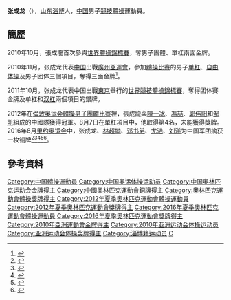 {{NoteTA|G1=Sports}}
{{Infobox 體操選手
|gymnastname= 张成龙
|fullname  = 
|nickname  = 
|country   = {{CHN}}
|formercountry= 
|hometown= 
|birthdate= {{birth_date_and_age|1989|5|12}}
|birthplace= {{CHN}}[[山东省|山东省]][[淄博市|淄博市]]
|deathdate=
|deathplace=
|height= {{height|m=1.73}} 
|discipline= 男子[[競技體操|競技體操]] 
|natlteam=
|club=  
|gym=
|collegeteam=
|headcoach=
|assistcoach=
|formercoach=
|choreographer=
| show-medals = yes
|medaltemplates= 
{{MedalSport | [[體操|男子體操]]}}
{{MedalCompetition | [[夏季奧林匹克運動會|夏季奧林匹克運動會]] }}
{{MedalGold  | [[2012年夏季奧林匹克運動會|2012年 伦敦]] | 男子團體}}
{{MedalBronze| [[2016年夏季奧林匹克運動會|2016年 里約熱內盧]] |[[2016年夏季奧林匹克運動會體操男子團體比賽|男子團體]]}}
{{MedalCompetition|[[世界競技體操錦標賽|世界競技體操錦標賽]]}}
{{MedalGold|[[2010年世界競技體操錦標賽|2010年 鹿特丹]]|團體賽}}
{{MedalGold|[[2010年世界競技體操錦標賽|2010年 鹿特丹]]|单杠}}
{{MedalGold|[[2011年世界競技體操錦標賽|2011年 東京]]|團體賽}}
{{MedalSilver|[[2011年世界競技體操錦標賽|2011年 東京]]|双杠}}
{{MedalSilver|[[2011年世界競技體操錦標賽|2011年 東京]]|单杠}}
{{MedalCompetition|[[亞洲運動會|亞洲運動會]]}}
{{MedalGold|[[2010年亞洲運動會|2010年 廣州]]|團體賽}}
{{MedalGold|[[2010年亞洲運動會|2010年 廣州]]|自由体操}}
{{MedalGold|[[2010年亞洲運動會|2010年 廣州]]|单杠}}
}}
'''张成龙'''（{{bd|1989年|5月12日}}），[[山东|山东]][[淄博|淄博]]人，[[中国|中国]]男子[[競技體操|競技體操]]運動員。

== 簡歷 ==
2010年10月，張成龍首次參與[[世界體操錦標賽|世界體操錦標賽]]，奪男子團體、單杠兩面金牌。

2010年11月，张成龙代表[[2010年亚洲运动会中国代表团|中国]]出戰[[廣州|廣州]][[2010年亞洲運動會|亞運會]]，參加[[2010年亞洲運動會體操比賽|體操比賽]]的男子[[单杠|单杠]]、[[自由体操|自由体操]]及男子团体三個項目，奪得三面金牌<ref name="廣州亞運">{{Cite web |url=http://www.gz2010.cn/info/CHN_CHN/ZB/ZBB101A_GA@@@@@@@@@@@@@@@CHN_number=200774.html |title=2010年廣州亞運會官方網站 体操 - 张成龙 - 简历 |access-date=2011-10-20 |archive-date=2020-04-04 |archive-url=https://web.archive.org/web/20200404195328/http://www.gz2010.cn/info/CHN_CHN/ZB/ZBB101A_GA@@@@@@@@@@@@@@@CHN_number=200774.html |dead-url=no }}</ref>。

2011年10月，张成龙代表中国出戰[[東京|東京]]舉行的[[2011年世界競技體操錦標賽|世界競技體操錦標賽]]，奪得团体賽金牌及单杠和[[双杠|双杠]]兩個項目的銀牌。

2012年在[[2012年夏季奥林匹克运动会|倫敦奥运会]][[2012年夏季奧林匹克運動會體操比賽|體操男子團體比賽]]裡，張成龍與[[陳一冰|陳一冰]]、[[冯喆_(体操运动员)|馮喆]]、[[郭伟阳|郭伟阳]]和[[邹凯|邹凯]]組成的中國隊獲得冠軍。8月7日在單杠項目中，他取得第4名，未能獲得獎牌。2016年8月[[2016年里约奥运会|里约奥运会]]中，张成龙、[[林超攀|林超攀]]、[[邓书弟|邓书弟]]、[[尤浩|尤浩]]、[[刘洋_(体操运动员)|刘洋]]为中国军团摘获一枚铜牌<ref>{{cite news |title=中国体操男团获铜牌 徐州亲人再为尤浩加油 |url=http://www.chinanews.com/ty/2016/08-09/7966133.shtml |accessdate=2021-08-13 |work=中国新闻网 |agency=中国新闻网 |archive-date=2021-08-13 |archive-url=https://web.archive.org/web/20210813063155/http://www.chinanews.com/ty/2016/08-09/7966133.shtml |dead-url=no }}</ref><ref>{{cite news |title=高清：里约奥运会体操男团决赛 中国队摘铜 |url=http://sports.people.com.cn/n1/2016/0809/c14820-28620891-5.html |accessdate=2021-08-13 |work=人民网 |agency=人民网 |archive-date=2021-08-13 |archive-url=https://web.archive.org/web/20210813063051/http://sports.people.com.cn/n1/2016/0809/c14820-28620891-5.html |dead-url=no }}</ref><ref>{{cite news |title=里约奥运会体操男团决赛 中国队摘铜 |url=https://cn.chinadaily.com.cn/2016olympics/2016-08/09/content_26396287.htm |accessdate=2021-08-13 |work=中国日报 |agency=中国日报 |archive-date=2021-08-13 |archive-url=https://web.archive.org/web/20210813063027/https://cn.chinadaily.com.cn/2016olympics/2016-08/09/content_26396287.htm |dead-url=no }}</ref><ref>{{cite news |title=体操男团中国摘铜无缘三连冠 日本夺冠俄罗斯亚军 |url=http://www.xinhuanet.com/world/2016-08/09/c_129215574.htm |accessdate=2021-08-13 |work=新华网 |agency=新华网 |archive-date=2021-08-13 |archive-url=https://web.archive.org/web/20210813063024/http://www.xinhuanet.com/world/2016-08/09/c_129215574.htm |dead-url=no }}</ref><ref>{{cite news |title=中国男子体操队暂列榜首 尤浩喜获两项决赛资格-搜狐体育 |url=http://2016.sohu.com/20160807/n462976223.shtml |accessdate=2021-08-13 |work=搜狐网 |archive-date=2021-08-13 |archive-url=https://web.archive.org/web/20210813063026/http://2016.sohu.com/20160807/n462976223.shtml |dead-url=no }}</ref>。

== 參考資料 ==
{{Reflist}}

{{奥林匹克运动会体操比赛男子团体全能冠军|2012}}
{{世界體操錦標賽男子單槓冠軍}}

{{DEFAULTSORT:Zhang Chenglong}}
[[Category:中国體操運動員|Category:中国體操運動員]]
[[Category:中国奥运体操运动员|Category:中国奥运体操运动员]]
[[Category:中国奥林匹克运动会金牌得主|Category:中国奥林匹克运动会金牌得主]]
[[Category:中國奧林匹克運動會銅牌得主|Category:中國奧林匹克運動會銅牌得主]]
[[Category:奧林匹克運動會體操獎牌得主|Category:奧林匹克運動會體操獎牌得主]]
[[Category:2012年夏季奧林匹克運動會體操運動員|Category:2012年夏季奧林匹克運動會體操運動員]]
[[Category:2012年夏季奧林匹克運動會獎牌得主|Category:2012年夏季奧林匹克運動會獎牌得主]]
[[Category:2016年夏季奧林匹克運動會體操運動員|Category:2016年夏季奧林匹克運動會體操運動員]]
[[Category:2016年夏季奧林匹克運動會獎牌得主|Category:2016年夏季奧林匹克運動會獎牌得主]]
[[Category:2010年亞洲運動會金牌得主|Category:2010年亞洲運動會金牌得主]]
[[Category:2010年亚洲运动会体操运动员|Category:2010年亚洲运动会体操运动员]]
[[Category:亚洲运动会体操奖牌得主|Category:亚洲运动会体操奖牌得主]]
[[Category:淄博籍运动员|Category:淄博籍运动员]]
[[Category:张姓|C]]